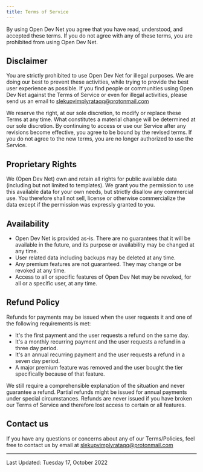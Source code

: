 ```yaml
---
title: Terms of Service
---
```


By using Open Dev Net you agree that you have read, understood, and accepted these terms. If you do not agree with any of these terms, you are prohibited from using Open Dev Net.

## Disclaimer

You are strictly prohibited to use Open Dev Net for illegal purposes. We are doing our best to prevent these activities, while trying to provide the best user experience as possible. If you find people or communities using Open Dev Net against the Terms of Service or even for illegal activities, please send us an email to [slekupvimplyrataqq@protonmail.com](mailto:slekupvimplyrataqq@protonmail.com)

We reserve the right, at our sole discretion, to modify or replace these Terms at any time. What constitutes a material change will be determined at our sole discretion. By continuing to access or use our Service after any revisions become effective, you agree to be bound by the revised terms. If you do not agree to the new terms, you are no longer authorized to use the Service.

## Proprietary Rights

We (Open Dev Net) own and retain all rights for public available data (including but not limited to templates). We grant you the permission to use this available data for your own needs, but strictly disallow any commercial use. You therefore shall not sell, license or otherwise commercialize the data except if the permission was expressly granted to you.

## Availability

- Open Dev Net is provided as-is. There are no guarantees that it will be available in the future, and its purpose or availability may be changed at any time.
- User related data including backups may be deleted at any time.
- Any premium features are not guaranteed. They may change or be revoked at any time.
- Access to all or specific features of Open Dev Net may be revoked, for all or a specific user, at any time.

## Refund Policy

Refunds for payments may be issued when the user requests it and one of the following requirements is met:

- It's the first payment and the user requests a refund on the same day.
- It's a monthly recurring payment and the user requests a refund in a three day period.
- It's an annual recurring payment and the user requests a refund in a seven day period.
- A major premium feature was removed and the user bought the tier specifically because of that feature.

We still require a comprehensible explanation of the situation and never guarantee a refund. Partial refunds might be issued for annual payments under special circumstances. Refunds are never issued if you have broken our Terms of Service and therefore lost access to certain or all features.

## Contact us

If you have any questions or concerns about any of our Terms/Policies, feel free to contact us by email at [slekupvimplyrataqq@protonmail.com](mailto:slekupvimplyrataqq@protonmail.com)

---

Last Updated: Tuesday 17, October 2022
